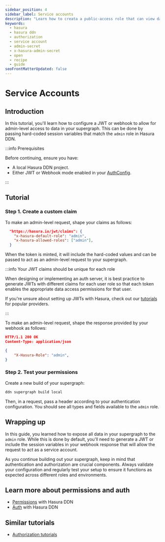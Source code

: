 ```yaml
---
sidebar_position: 4
sidebar_label: Service accounts
description: "Learn how to creata a public-access role that can view data without authentication."
keywords:
  - hasura
  - hasura ddn
  - authorization
  - service account
  - admin-secret
  - x-hasura-admin-secret
  - open
  - recipe
  - guide
seoFrontMatterUpdated: false
---
```



# Service Accounts

## Introduction

In this tutorial, you'll learn how to configure a JWT or webhook to allow for admin-level access to data in your
supergraph. This can be done by passing hard-coded session variables that match the `admin` role in Hasura DDN.

:::info Prerequisites

Before continuing, ensure you have:

- A local Hasura DDN project.
- Either JWT or Webhook mode enabled in your [AuthConfig](/supergraph-modeling/auth-config.mdx).

:::

## Tutorial

### Step 1. Create a custom claim

<Tabs className="auth-tabs">
  <TabItem value="jwt" label="JWT">
To make an admin-level request, shape your claims as follows:

```json
  "https://hasura.io/jwt/claims": {
    "x-hasura-default-role": "admin",
    "x-hasura-allowed-roles": ["admin"],
  }
```

When the token is minted, it will include the hard-coded values and can be passed to act as an admin-level request to
your supergraph.

:::info Your JWT claims should be unique for each role

When designing or implementing an auth server, it is best practice to generate JWTs with different claims for each user
role so that each token enables the appropriate data access permissions for that user.

If you're unsure about setting up JWTs with Hasura, check out our
[tutorials](/auth/jwt/tutorials/integrations/index.mdx) for popular providers.

:::

  </TabItem>
  <TabItem value="webhook" label="Webhook">
To make an admin-level request, shape the response provided by your webhook as follows:

```json
HTTP/1.1 200 OK
Content-Type: application/json

{
    "X-Hasura-Role": "admin",
}
```

  </TabItem>
</Tabs>

### Step 2. Test your permissions

Create a new build of your supergraph:

```sh
ddn supergraph build local
```

Then, in a request, pass a header according to your authentication configuration. You should see all types and fields
available to the `admin` role.

## Wrapping up

In this guide, you learned how to expose all data in your supergraph to the `admin` role. While this is done by default,
you'll need to generate a JWT or include the session variables in your webhook response that will allow the request to
act as a service account.

As you continue building out your supergraph, keep in mind that authentication and authorization are crucial components.
Always validate your configuration and regularly test your setup to ensure it functions as expected across different
roles and environments.

## Learn more about permissions and auth

- [Permissions](/auth/permissions/index.mdx) with Hasura DDN
- [Auth](/auth/overview.mdx) with Hasura DDN

## Similar tutorials

- [Authorization tutorials](/auth/permissions/tutorials/index.mdx)
